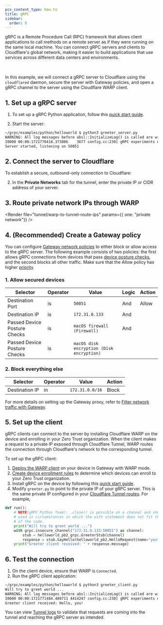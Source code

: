 ```yaml
---
pcx_content_type: how-to
title: gRPC
sidebar:
  order: 9
---
```



gRPC is a Remote Procedure Call (RPC) framework that allows client applications to call methods on a remote server as if they were running on the same local machine. You can connect gRPC servers and clients to Cloudflare's global network, making it easier to build applications that use services across different data centers and environments.

<Render file="tunnel/grpc-support" /> <br /> <br />
In this example, we will connect a gRPC server to Cloudflare using the
`cloudflared` <GlossaryTooltip term="daemon">daemon</GlossaryTooltip>, secure
the server with Gateway policies, and open a gRPC channel to the server using
the Cloudflare WARP client.

## 1. Set up a gRPC server

1. To set up a gRPC Python application, follow this [quick start guide](https://grpc.io/docs/languages/python/quickstart/).

2. Start the server:

```sh
~/grpc/examples/python/helloworld $ python3 greeter_server.py
WARNING: All log messages before absl::InitializeLog() is called are written to STDERR
I0000 00:00:1721770418.373806    3677 config.cc:230] gRPC experiments enabled: call_status_override_on_cancellation, event_engine_dns, event_engine_listener, http2_stats_fix, monitoring_experiment, pick_first_new, trace_record_callops, work_serializer_clears_time_cache
Server started, listening on 50051
```

## 2. Connect the server to Cloudflare

To establish a secure, outbound-only connection to Cloudflare:

<Render file="tunnel/connect-private-network" />

2. In the **Private Networks** tab for the tunnel, enter the private IP or CIDR address of your server.

## 3. Route private network IPs through WARP

<Render file="tunnel/warp-to-tunnel-route-ips" params={{ one: "private network"}} />

## 4. (Recommended) Create a Gateway policy

You can configure [Gateway network policies](/cloudflare-one/policies/gateway/network-policies/) to either block or allow access to the gRPC server. The following example consists of two policies: the first allows gRPC connections from devices that pass [device posture checks](/cloudflare-one/identity/devices/), and the second blocks all other traffic. Make sure that the Allow policy has higher [priority](/cloudflare-one/policies/gateway/order-of-enforcement/#order-of-precedence).

### 1. Allow secured devices

| Selector                     | Operator | Value                                     | Logic | Action |
| ---------------------------- | -------- | ----------------------------------------- | ----- | ------ |
| Destination Port             | is       | `50051`                                   | And   | Allow  |
| Destination IP               | is       | `172.31.0.133`                            | And   |        |
| Passed Device Posture Checks | is       | `macOS firewall (Firewall)`               | And   |        |
| Passed Device Posture Checks | is       | `macOS disk encryption (Disk encryption)` |       |        |

### 2. Block everything else

| Selector       | Operator | Value           | Action |
| -------------- | -------- | --------------- | ------ |
| Destination IP | in       | `172.31.0.0/16` | Block  |

For more details on setting up the Gateway proxy, refer to [Filter network traffic with Gateway](/cloudflare-one/connections/connect-networks/private-net/cloudflared/#4-recommended-filter-network-traffic-with-gateway).

## 5. Set up the client

gRPC clients can connect to the server by installing Cloudflare WARP on the device and enrolling in your Zero Trust organization. When the client makes a request to a private IP exposed through Cloudflare Tunnel, WARP routes the connection through Cloudflare's network to the corresponding tunnel.

To set up the gRPC client:

1. [Deploy the WARP client](/cloudflare-one/connections/connect-devices/warp/deployment/) on your device in Gateway with WARP mode.
2. [Create device enrollment rules](/cloudflare-one/connections/connect-devices/warp/deployment/device-enrollment/) to determine which devices can enroll to your Zero Trust organization.
3. Install gRPC on the device by following this [quick start guide](https://grpc.io/docs/languages/python/quickstart/).
4. Modify `greeter.py` to point to the private IP of your gRPC server. This is the same private IP configured in your [Cloudflare Tunnel routes](#2-connect-the-server-to-cloudflare). For example,

```python null {6}
def run():
    # NOTE(gRPC Python Team): .close() is possible on a channel and should be
    # used in circumstances in which the with statement does not fit the needs
    # of the code.
    print("Will try to greet world ...")
    with grpc.insecure_channel("172.31.0.133:50051") as channel:
        stub = helloworld_pb2_grpc.GreeterStub(channel)
        response = stub.SayHello(helloworld_pb2.HelloRequest(name="you"))
    print("Greeter client received: " + response.message)
```

## 6. Test the connection

1. On the client device, ensure that WARP is `Connected`.
2. Run the gRPC client application:

```sh
~/grpc/examples/python/helloworld $ python3 greeter_client.py
Will try to greet world ...
WARNING: All log messages before absl::InitializeLog() is called are written to STDERR
I0000 00:00:1721771484.489711 4414247 config.cc:230] gRPC experiments enabled: call_status_override_on_cancellation, event_engine_dns, event_engine_listener, http2_stats_fix, monitoring_experiment, pick_first_new, trace_record_callops, work_serializer_clears_time_cache
Greeter client received: Hello, you!
```

You can view [Tunnel logs](/cloudflare-one/connections/connect-networks/monitor-tunnels/logs/#view-logs-on-your-local-machine) to validate that requests are coming into the tunnel and reaching the gRPC server as intended.
